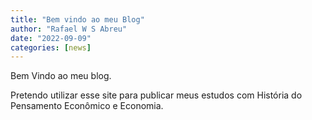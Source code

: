 ```yaml
---
title: "Bem vindo ao meu Blog"
author: "Rafael W S Abreu"
date: "2022-09-09"
categories: [news]
---
```


Bem Vindo ao meu blog.

Pretendo utilizar esse site para publicar meus estudos com História do Pensamento Econômico e Economia.
